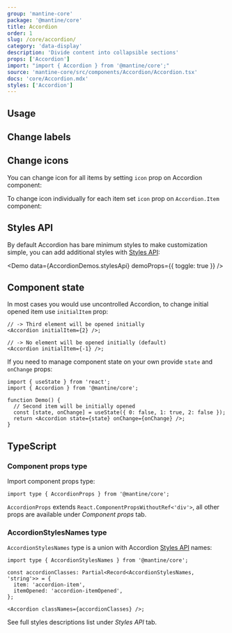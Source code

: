 ```yaml
---
group: 'mantine-core'
package: '@mantine/core'
title: Accordion
order: 1
slug: /core/accordion/
category: 'data-display'
description: 'Divide content into collapsible sections'
props: ['Accordion']
import: "import { Accordion } from '@mantine/core';"
source: 'mantine-core/src/components/Accordion/Accordion.tsx'
docs: 'core/Accordion.mdx'
styles: ['Accordion']
---
```



## Usage

<Demo data={AccordionDemos.configurator} />

## Change labels

<Demo data={AccordionDemos.label} />

## Change icons

You can change icon for all items by setting `icon` prop on Accordion component:

<Demo data={AccordionDemos.icon} />

To change icon individually for each item set `icon` prop on `Accordion.Item` component:

<Demo data={AccordionDemos.icons} />

## Styles API

By default Accordion has bare minimum styles to make customization simple,
you can add additional styles with [Styles API](/theming/styles-api/):

<Demo data={AccordionDemos.stylesApi} demoProps={{ toggle: true }} />

## Component state

In most cases you would use uncontrolled Accordion, to change initial opened item use `initialItem` prop:

```tsx
// -> Third element will be opened initially
<Accordion initialItem={2} />;

// -> No element will be opened initially (default)
<Accordion initialItem={-1} />;
```

If you need to manage component state on your own provide `state` and `onChange` props:

```tsx
import { useState } from 'react';
import { Accordion } from '@mantine/core';

function Demo() {
  // Second item will be initially opened
  const [state, onChange] = useState({ 0: false, 1: true, 2: false });
  return <Accordion state={state} onChange={onChange} />;
}
```

## TypeScript

### Component props type

Import component props type:

```tsx
import type { AccordionProps } from '@mantine/core';
```

`AccordionProps` extends `React.ComponentPropsWithoutRef<'div'>`, all other props are available under _Component props_ tab.

### AccordionStylesNames type

`AccordionStylesNames` type is a union with Accordion [Styles API](/theming/styles-api/) names:

```tsx
import type { AccordionStylesNames } from '@mantine/core';

const accordionClasses: Partial<Record<AccordionStylesNames, 'string'>> = {
  item: 'accordion-item',
  itemOpened: 'accordion-itemOpened',
};

<Accordion classNames={accordionClasses} />;
```

See full styles descriptions list under _Styles API_ tab.
